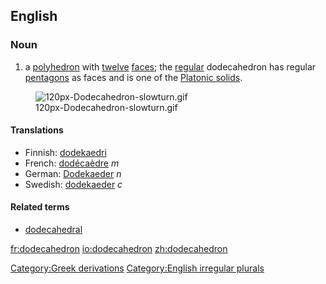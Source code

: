 ==English==
===Noun===
{{en-noun2|'''dodecahedron'''|'''[[dodecahedra]] '''or''' [[dodecahedrons]]'''}}

#{{geometry}} a [[polyhedron]] with [[twelve]] [[face]]s; the [[regular]] dodecahedron has regular [[pentagon]]s as faces and is one of the [[Platonic solid]]s.

[[Image:120px-Dodecahedron-slowturn.gif]]

====Translations====
*Finnish: [[dodekaedri]]
*French: [[dodécaèdre]] ''m''
*German: [[Dodekaeder]] ''n''
*Swedish: [[dodekaeder]] ''c''

====Related terms====
*[[dodecahedral]]

[[Category:Greek derivations]]
[[Category:English irregular plurals]]

[[fr:dodecahedron]]
[[io:dodecahedron]]
[[zh:dodecahedron]]